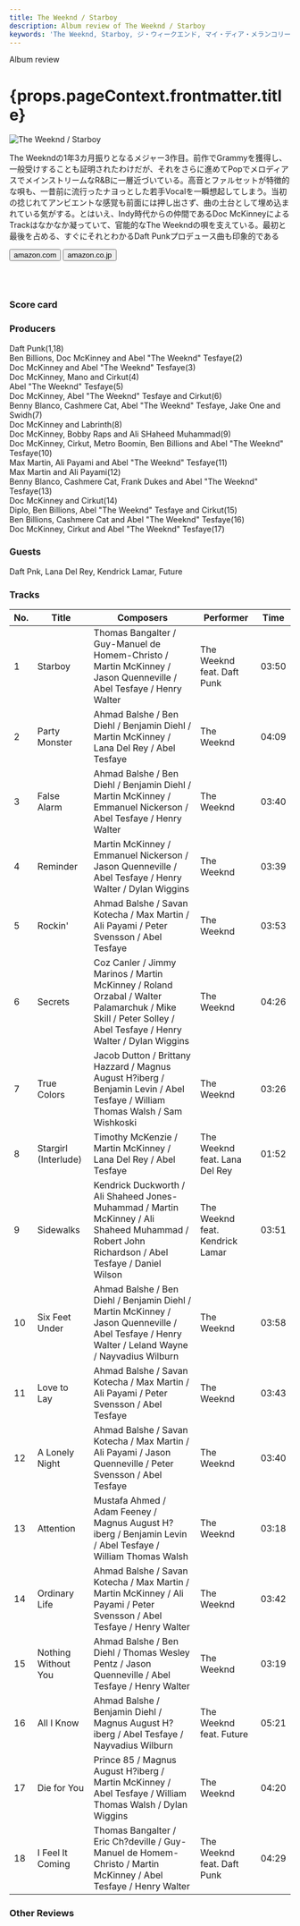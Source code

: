 ```yaml
---
title: The Weeknd / Starboy
description: Album review of The Weeknd / Starboy
keywords: 'The Weeknd, Starboy, ジ・ウィークエンド, マイ・ディア・メランコリー'
---
```





<p className="largeP">Album review</p>
<h1 className="h1--no--margin">{props.pageContext.frontmatter.title}</h1>

<Row  className="image-card-group">
	<Column colMd={"3"} colLg={"4"} noGutterMdLeft="">
       <ImageCard>

![The Weeknd / Starboy](../../images/cd/weeknd4L.jpg) 

</ImageCard>
	</Column>
	<Column colMd={"4"} colLg={"8"} noGutterMdLeft="">
	<p>
	The Weekndの1年3カ月振りとなるメジャー3作目。前作でGrammyを獲得し、一般受けすることも証明されたわけだが、それをさらに進めてPopでメロディアスでメインストリームなR&Bに一層近づいている。高音とファルセットが特徴的な唄も、一昔前に流行ったナヨっとした若手Vocalを一瞬想起してしまう。当初の捻じれてアンビエントな感覚も前面には押し出さず、曲の土台として埋め込まれている気がする。とはいえ、Indy時代からの仲間であるDoc McKinneyによるTrackはなかなか凝っていて、官能的なThe Weekndの唄を支えている。最初と最後を占める、すぐにそれとわかるDaft Punkプロデュース曲も印象的である
	</p>
	<div>
	  <Button className="button-right-mergin"  href="https://amzn.to/2Clqrxj" kind="primary" size="small" renderIcon={ArrowUpRight24}>
      amazon.com
    </Button>
		<Button className="button-right-mergin"  href="https://amzn.to/3fWKBvy" kind="secondary" size="small" renderIcon={ArrowUpRight24}>
      amazon.co.jp
    </Button>
	</div>
	<a href="https://geo.music.apple.com/jp/album/starboy/1440871397?mt=1&app=music&ls=1&at=11lcug" style="display:inline-block;overflow:hidden;background:url(https://linkmaker.itunes.apple.com/ja-jp/lockup.svg?releaseDate=2016-11-25T00:00:00Z&kind=album&bubble=apple_music&style=mono-black) no-repeat;width:180px;height:45px;"></a>
	</Column>
</Row>
<Row >
	<Column colMd={"4"} colLg={"4"} noGutterMdLeft="">
<div>
  <h3>Score card</h3>
	<SliderJS1 value="5" />
  <SliderJS2 value="1" />
	<SliderJS3 value="1" />
  <SliderJS4 value="8" />
</div>
</Column>
<Column colMd={"8"} colLg={"8"} noGutterMdLeft="">
<div>
<h3>Producers</h3>
<p>
Daft Punk(1,18)
<br/>Ben Billions, Doc McKinney and Abel "The Weeknd" Tesfaye(2)
<br/>Doc McKinney and Abel "The Weeknd" Tesfaye(3)
<br/>Doc McKinney, Mano and Cirkut(4)
<br/>Abel "The Weeknd" Tesfaye(5)
<br/>Doc McKinney, Abel "The Weeknd" Tesfaye and Cirkut(6)
<br/>Benny Blanco, Cashmere Cat, Abel "The Weeknd" Tesfaye, Jake One and Swidh(7)
<br/>Doc McKinney and Labrinth(8)
<br/>Doc McKinney, Bobby Raps and Ali SHaheed Muhammad(9)
<br/>Doc McKinney, Cirkut, Metro Boomin, Ben Billions and Abel "The Weeknd" Tesfaye(10)
<br/>Max Martin, Ali Payami and Abel "The Weeknd" Tesfaye(11)
<br/>Max Martin and Ali Payami(12)
<br/>Benny Blanco, Cashmere Cat, Frank Dukes and Abel "The Weeknd" Tesfaye(13)
<br/>Doc McKinney and Cirkut(14)
<br/>Diplo, Ben Billions, Abel "The Weeknd" Tesfaye and Cirkut(15)
<br/>Ben Billions, Cashmere Cat and Abel "The Weeknd" Tesfaye(16)
<br/>Doc McKinney, Cirkut and Abel "The Weeknd" Tesfaye(17)
</p>
<h3>Guests</h3>
<p>
	Daft Pnk, Lana Del Rey, Kendrick Lamar, Future
</p>
</div>
</Column>
</Row>

<h3>Tracks</h3>

| No. |	 Title               |	 Composers                                                                                                                                                  |	 Performer                      |	 Time	|
| --- |	-------------------- | ------------------------------------------------------------------------------------------------------------------------------------------------------------ | ------------------------------- | ----- |
|	1	  |	Starboy              | Thomas Bangalter / Guy-Manuel de Homem-Christo / Martin McKinney / Jason Quenneville / Abel Tesfaye / Henry Walter                                          	|	The Weeknd feat. Daft Punk     	|	03:50 |
|	2	  |	Party Monster        | Ahmad Balshe / Ben Diehl / Benjamin Diehl / Martin McKinney / Lana Del Rey / Abel Tesfaye                                                                   	|	The Weeknd                     	|	04:09 |
|	3	  |	False Alarm          | Ahmad Balshe / Ben Diehl / Benjamin Diehl / Martin McKinney / Emmanuel Nickerson / Abel Tesfaye / Henry Walter                                              	|	The Weeknd                     	|	03:40 |
|	4	  |	Reminder             | Martin McKinney / Emmanuel Nickerson / Jason Quenneville / Abel Tesfaye / Henry Walter / Dylan Wiggins                                                      	|	The Weeknd                     	|	03:39 |
|	5	  |	Rockin'              | Ahmad Balshe / Savan Kotecha / Max Martin / Ali Payami / Peter Svensson / Abel Tesfaye                                                                      	|	The Weeknd                     	|	03:53 |
|	6	  |	Secrets              | Coz Canler / Jimmy Marinos / Martin McKinney / Roland Orzabal / Walter Palamarchuk / Mike Skill / Peter Solley / Abel Tesfaye / Henry Walter / Dylan Wiggins	|	The Weeknd                     	|	04:26 |
|	7	  |	True Colors          | Jacob Dutton / Brittany Hazzard / Magnus August H?iberg / Benjamin Levin / Abel Tesfaye / William Thomas Walsh / Sam Wishkoski                              	|	The Weeknd                     	|	03:26 |
|	8	  |	Stargirl (Interlude) | Timothy McKenzie / Martin McKinney / Lana Del Rey / Abel Tesfaye                                                                                            	|	The Weeknd feat. Lana Del Rey  	|	01:52 |
|	9	  |	Sidewalks            | Kendrick Duckworth / Ali Shaheed Jones-Muhammad / Martin McKinney / Ali Shaheed Muhammad / Robert John Richardson / Abel Tesfaye / Daniel Wilson            	|	The Weeknd feat. Kendrick Lamar	|	03:51 |
|	10	|	Six Feet Under       | Ahmad Balshe / Ben Diehl / Benjamin Diehl / Martin McKinney / Jason Quenneville / Abel Tesfaye / Henry Walter / Leland Wayne / Nayvadius Wilburn            	|	The Weeknd                     	|	03:58 |
|	11	|	Love to Lay          | Ahmad Balshe / Savan Kotecha / Max Martin / Ali Payami / Peter Svensson / Abel Tesfaye                                                                      	|	The Weeknd                     	|	03:43 |
|	12	|	A Lonely Night       | Ahmad Balshe / Savan Kotecha / Max Martin / Ali Payami / Jason Quenneville / Peter Svensson / Abel Tesfaye                                                  	|	The Weeknd                     	|	03:40 |
|	13	|	Attention            | Mustafa Ahmed / Adam Feeney / Magnus August H?iberg / Benjamin Levin / Abel Tesfaye / William Thomas Walsh                                                  	|	The Weeknd                     	|	03:18 |
|	14	|	Ordinary Life        | Ahmad Balshe / Savan Kotecha / Max Martin / Martin McKinney / Ali Payami / Peter Svensson / Abel Tesfaye / Henry Walter                                     	|	The Weeknd                     	|	03:42 |
|	15	|	Nothing Without You  | Ahmad Balshe / Ben Diehl / Thomas Wesley Pentz / Jason Quenneville / Abel Tesfaye / Henry Walter                                                            	|	The Weeknd                     	|	03:19 |
|	16	|	All I Know           | Ahmad Balshe / Benjamin Diehl / Magnus August H?iberg / Abel Tesfaye / Nayvadius Wilburn                                                                    	|	The Weeknd feat. Future        	|	05:21 |
|	17	|	Die for You          | Prince 85 / Magnus August H?iberg / Martin McKinney / Abel Tesfaye / William Thomas Walsh / Dylan Wiggins                                                   	|	The Weeknd                     	|	04:20 |
|	18	|	I Feel It Coming     | Thomas Bangalter / Eric Ch?deville / Guy-Manuel de Homem-Christo / Martin McKinney / Abel Tesfaye / Henry Walter                                            	|	The Weeknd feat. Daft Punk     	|	04:29 | 

<h3>Other Reviews</h3>

<Row>
<Column colMd={3} colLg={3} noGutterMdLeft>
<Review1 />
</Column>
<Column colMd={3} colLg={3} noGutterMdLeft>
<Review2 />
</Column>
</Row>